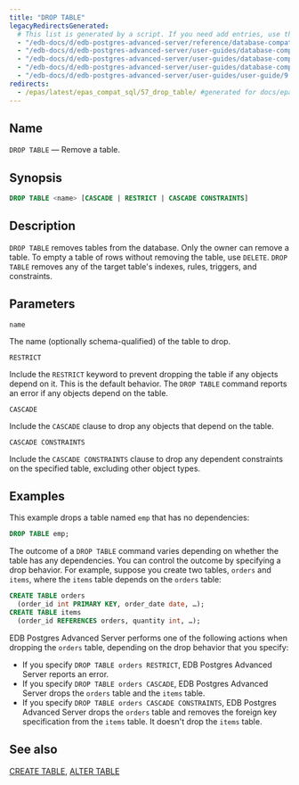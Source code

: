 ```yaml
---
title: "DROP TABLE"
legacyRedirectsGenerated:
  # This list is generated by a script. If you need add entries, use the `legacyRedirects` key.
  - "/edb-docs/d/edb-postgres-advanced-server/reference/database-compatibility-for-oracle-developers-reference-guide/9.6/Database_Compatibility_for_Oracle_Developers_Reference_Guide.1.071.html"
  - "/edb-docs/d/edb-postgres-advanced-server/user-guides/database-compatibility-for-oracle-developers-guide/9.6/Database_Compatibility_for_Oracle_Developers_Guide_v9.6.1.112.html"
  - "/edb-docs/d/edb-postgres-advanced-server/user-guides/database-compatibility-for-oracle-developers-guide/9.5/Database_Compatibility_for_Oracle_Developers_Guide.1.337.html"
  - "/edb-docs/d/edb-postgres-advanced-server/user-guides/database-compatibility-for-oracle-developers-guide/9.5/Database_Compatibility_for_Oracle_Developers_Guide.1.097.html"
  - "/edb-docs/d/edb-postgres-advanced-server/user-guides/user-guide/9.5/EDB_Postgres_Enterprise_Guide.1.061.html"
redirects:
  - /epas/latest/epas_compat_sql/57_drop_table/ #generated for docs/epas/reorg-role-use-case-mode
---
```


<div id="drop_table" class="registered_link"></div>

## Name

`DROP TABLE` &mdash; Remove a table.

## Synopsis

```sql
DROP TABLE <name> [CASCADE | RESTRICT | CASCADE CONSTRAINTS]
```

## Description

`DROP TABLE` removes tables from the database. Only the owner can remove a table. To empty a table of rows without removing the table, use `DELETE`. `DROP TABLE` removes any of the target table's indexes, rules, triggers, and constraints.

## Parameters

`name`

  The name (optionally schema-qualified) of the table to drop.

`RESTRICT`

  Include the `RESTRICT` keyword to prevent dropping the table if any objects depend on it. This is the default behavior. The `DROP TABLE` command reports an error if any objects depend on the table.

`CASCADE`

  Include the `CASCADE` clause to drop any objects that depend on the table.

`CASCADE CONSTRAINTS`

  Include the `CASCADE CONSTRAINTS` clause to drop any dependent constraints on the specified table, excluding other object types.

## Examples

This example drops a table named `emp` that has no dependencies:

```sql
DROP TABLE emp;
```

The outcome of a `DROP TABLE` command varies depending on whether the table has any dependencies. You can control the outcome by specifying a drop behavior. For example, suppose you create two tables, `orders` and `items`, where the `items` table depends on the `orders` table:

```sql
CREATE TABLE orders
  (order_id int PRIMARY KEY, order_date date, …);
CREATE TABLE items
  (order_id REFERENCES orders, quantity int, …);
```

EDB Postgres Advanced Server performs one of the following actions when dropping the `orders` table, depending on the drop behavior that you specify:

-   If you specify `DROP TABLE orders RESTRICT`, EDB Postgres Advanced Server reports an error.
-   If you specify `DROP TABLE orders CASCADE`, EDB Postgres Advanced Server drops the `orders` table and the `items` table.
-   If you specify `DROP TABLE orders CASCADE CONSTRAINTS`, EDB Postgres Advanced Server drops the `orders` table and removes the foreign key specification from the `items` table. It doesn't drop the `items` table.

## See also

[CREATE TABLE](36_create_table/#create_table), [ALTER TABLE](12_alter_table/#alter_table)
